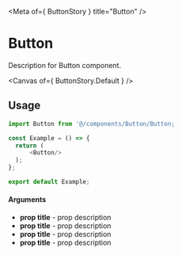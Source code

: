 
<Meta of={ ButtonStory } title="Button" />

# Button

Description for Button component.

<Canvas of={ ButtonStory.Default } />

## Usage

```ts
import Button from '@/components/Button/Button;

const Example = () => {
  return (
      <Button/>
  );
};

export default Example;
```

#### Arguments

- **prop title** - prop description
- **prop title** - prop description
- **prop title** - prop description
- **prop title** - prop description
